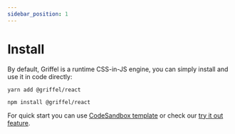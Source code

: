```yaml
---
sidebar_position: 1
---
```



# Install

By default, Griffel is a runtime CSS-in-JS engine, you can simply install and use it in code directly:

<Tabs>
<TabItem value="yarn" label="Yarn">

```shell
yarn add @griffel/react
```

</TabItem>
<TabItem value="npm" label="NPM">

```shell
npm install @griffel/react
```

</TabItem>
</Tabs>

For quick start you can use [CodeSandbox template](https://codesandbox.io/s/griffel-react-template-p5e8mh) or check our [try it out feature](/try-it-out).
